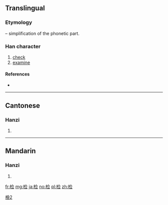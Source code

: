 {{also|檢|検}}
==Translingual==
{{ja-forms|[[検]]|检|[[檢]]}}
===Etymology===
{{Han simp|檢|f=僉|t=佥}} – simplification of the phonetic part.

===Han character===
{{Han char|rn=75|rad=木|as=07|sn=11|four=|canj=木人一一 (DOMM)}}

# [[check]]
# [[examine]]

====References====
* {{Han ref|kx=0531.131|hdz=21217.030|uh=68C0|ud=26816}}

----

==Cantonese==

===Hanzi===
{{yue-hanzi|jyut=gim2|y=gim2|tra=檢}}

# {{defn|lang=yue|sort=木07}}

----

==Mandarin==

===Hanzi===
{{cmn-hanzi|tra=檢|pin=[[jiǎn]] ([[jian3]])|wg=chien<sup>3</sup>}}

# {{defn|lang=cmn|sort=木07}}

[[Category:CJKV characters simplified differently in Japan and China|檢2]]

[[fr:检]]
[[mg:检]]
[[ja:检]]
[[no:检]]
[[pl:检]]
[[zh:检]]